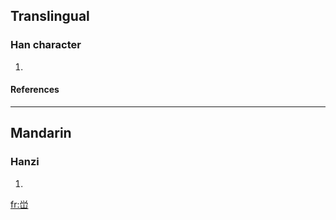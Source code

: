 ==Translingual==
===Han character===
{{Han char|rn=46|rad=山|as=05|sn=8|four=|canj=火月山 (FBU)}}
# {{defn|Han|sort=山05}}
====References====
{{Han ref|kx=0310.071|hdz=10768.130|uh=5CC3|ud=23747}}
----
==Mandarin==
===Hanzi===
{{cmn-hanzi|pin=[[xué]] (xue2)|wg=hsüeh<sup>2</sup>}}
# {{defn|Mandarin}}

[[fr:峃]]